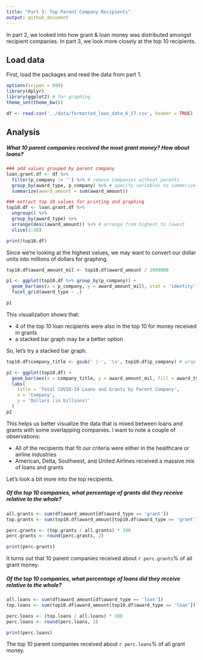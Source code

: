```yaml
---
title: "Part 3: Top Parent Company Recipients"
output: github_document
---
```


In part 2, we looked into how grant & loan money was distributed amongst recipient companies. In part 3, we look more closely at the top 10 recipients.

## Load data

First, load the packages and read the data from part 1.

```r
options(scipen = 999)
library(dplyr)
library(ggplot2) # for graphing
theme_set(theme_bw())

df <- read.csv('../data/formatted_loan_data_6_17.csv', header = TRUE)
```

## Analysis

##### What 10 parent companies received the most grant money? How about loans?

```r
### add values grouped by parent company
loan.grant.df <- df %>%
  filter(p_company != '') %>% # remove companies without parents
  group_by(award_type, p_company) %>% # specify variables to summarize by
  summarize(award_amount = sum(award_amount))

### extract top 10 values for printing and graphing
top10.df <- loan.grant.df %>%
  ungroup() %>%
  group_by(award_type) %>%
  arrange(desc(award_amount)) %>% # arrange from highest to lowest
  slice(1:10)

print(top10.df)
```

Since we're looking at the highest values, we may want to convert our dollar units into millions of dollars for graphing.

```r
top10.df$award_amount_mil <- top10.df$award_amount / 1000000

p1 <- ggplot(top10.df %>% group_by(p_company)) +
  geom_bar(aes(x = p_company, y = award_amount_mil), stat = 'identity') +
  facet_grid(award_type ~ .)

p1
```

This visualization shows that: 

* 4 of the top 10 loan recipients were also in the top 10 for money received in grants
* a stacked bar graph may be a better option

So, let's try a stacked bar graph.

```r
top10.df$company_title <- gsub(' |-', '\n', top10.df$p_company) # wrap x-axis labels so they don't overlap

p2 <- ggplot(top10.df) +
  geom_bar(aes(x = company_title, y = award_amount_mil, fill = award_type), stat = 'identity') +
  labs(
    title = 'Total COVID-19 Loans and Grants by Parent Company',
    x = 'Company',
    y = 'Dollars (in billions)'
  )
p2
```

This helps us better visualize the data that is mixed between loans and grants with some overlapping companies. I want to note a couple of observations:

* All of the recipients that fit our criteria were either in the healthcare or airline industries
* American, Delta, Southwest, and United Airlines received a massive mix of loans and grants

Let's look a bit more into the top recipients.

##### Of the top 10 companies, what percentage of grants did they receive relative to the whole?

```r
all.grants <- sum(df$award_amount[df$award_type == 'grant'])
top.grants <- sum(top10.df$award_amount[top10.df$award_type == 'grant'])

perc.grants <- (top.grants / all.grants) * 100
perc.grants <- round(perc.grants, 2)

print(perc.grants)
```

It turns out that 10 parent companies received about `r perc.grants`% of all grant money. 

##### Of the top 10 companies, what percentage of loans did they receive relative to the whole?

```r
all.loans <- sum(df$award_amount[df$award_type == 'loan'])
top.loans <- sum(top10.df$award_amount[top10.df$award_type == 'loan'])

perc.loans <- (top.loans / all.loans) * 100
perc.loans <- round(perc.loans, 2)

print(perc.loans)
```

The top 10 parent companies received about `r perc.loans`% of all grant money. 
